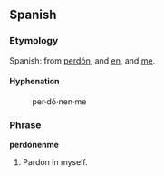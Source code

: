 ==Spanish==

===Etymology===
Spanish: from [[perdón#Spanish|perdón]], and [[en#Spanish|en]], and [[me#Spanish|me]].

====Hyphenation====
:per&middot;dó&middot;nen&middot;me

===Phrase===
'''perdónenme'''

# Pardon in myself.